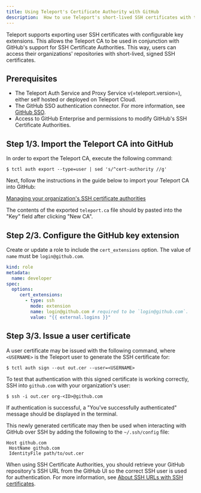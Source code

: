 ```yaml
---
title: Using Teleport's Certificate Authority with GitHub
description:  How to use Teleport's short-lived SSH certificates with the GitHub Certificate Authority.
---
```


Teleport supports exporting user SSH certificates with configurable key extensions. This allows the Teleport CA to be used in conjunction with GitHub's support for SSH Certificate Authorities. This way, users can access their organizations' repositories with short-lived, signed SSH certificates.

## Prerequisites

- The Teleport Auth Service and Proxy Service v(=teleport.version=), either self hosted or deployed on Teleport Cloud.
- The GitHub SSO authentication connector. For more information, see [GitHub SSO](../admin/github-sso.mdx).
- Access to GitHub Enterprise and permissions to modify GitHub's SSH Certificate Authorities.

## Step 1/3. Import the Teleport CA into GitHub

In order to export the Teleport CA, execute the following command:

```code
$ tctl auth export --type=user | sed 's/^cert-authority //g'
```

Next, follow the instructions in the guide below to import your Teleport CA into GitHub:

[Managing your organization's SSH certificate authorities](https://docs.github.com/en/organizations/managing-git-access-to-your-organizations-repositories/managing-your-organizations-ssh-certificate-authorities)

The contents of the exported `teleport.ca` file should by pasted into the "Key" field after clicking "New CA".

## Step 2/3. Configure the GitHub key extension

Create or update a role to include the `cert_extensions` option. The value of `name` must be `login@github.com`.

```yaml
kind: role
metadata:
  name: developer
spec:
  options:
     cert_extensions:
       - type: ssh
         mode: extension
         name: login@github.com # required to be `login@github.com`.
         value: "{{ external.logins }}"
```

## Step 3/3. Issue a user certificate

A user certificate may be issued with the following command, where `<USERNAME>` is the Teleport user to generate the SSH certificate for:
```code
$ tctl auth sign --out out.cer --user=<USERNAME>
```

To test that authentication with this signed certificate is working correctly, SSH into `github.com` with your organization's user:
```code
$ ssh -i out.cer org-<ID>@github.com
```
If authentication is successful,  a "You've successfully authenticated" message should be displayed in the terminal.

This newly generated certificate may then be used when interacting with GitHub over SSH by adding the following to the `~/.ssh/config` file:

```code
Host github.com
 HostName github.com
 IdentityFile path/to/out.cer
```

When using SSH Certificate Authorities, you should retrieve your GitHub repository's SSH URL from the GitHub UI so the correct SSH user is used for authentication. For more information, see [About SSH URLs with SSH certificates](https://docs.github.com/en/organizations/managing-git-access-to-your-organizations-repositories/about-ssh-certificate-authorities#about-ssh-urls-with-ssh-certificates).